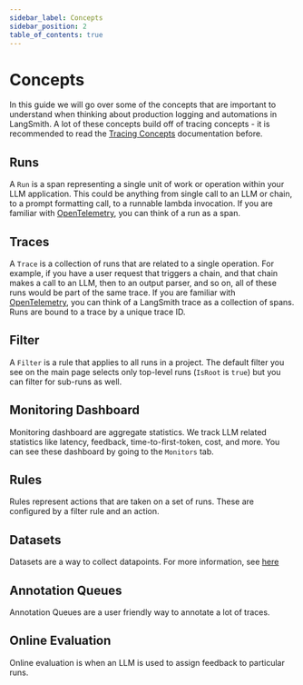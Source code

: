 ```yaml
---
sidebar_label: Concepts
sidebar_position: 2
table_of_contents: true
---
```


# Concepts

In this guide we will go over some of the concepts that are important to understand when thinking about production logging and automations in LangSmith.
A lot of these concepts build off of tracing concepts - it is recommended to read the [Tracing Concepts](/tracing/concepts) documentation before.

## Runs
A `Run` is a span representing a single unit of work or operation within your LLM application. This could be anything from single call to an LLM or chain, to a prompt formatting call, to a runnable lambda invocation. If you are familiar with [OpenTelemetry](https://opentelemetry.io/), you can think of a run as a span.


## Traces
A `Trace` is a collection of runs that are related to a single operation. For example, if you have a user request that triggers a chain, and that chain makes a call to an LLM, then to an output parser, and so on, all of these runs would be part of the same trace. If you are familiar with [OpenTelemetry](https://opentelemetry.io/), you can think of a LangSmith trace as a collection of spans. Runs are bound to a trace by a unique trace ID.

## Filter
A `Filter` is a rule that applies to all runs in a project. The default filter you see on the main page selects only top-level runs (`IsRoot` is `true`) but you can filter for sub-runs as well.

## Monitoring Dashboard

Monitoring dashboard are aggregate statistics. We track LLM related statistics like latency, feedback, time-to-first-token, cost, and more. You can see these dashboard by going to the `Monitors` tab.

## Rules

Rules represent actions that are taken on a set of runs. These are configured by a filter rule and an action.

## Datasets

Datasets are a way to collect datapoints. For more information, see [here](/evaluation/concepts)

## Annotation Queues

Annotation Queues are a user friendly way to annotate a lot of traces.

## Online Evaluation

Online evaluation is when an LLM is used to assign feedback to particular runs.
